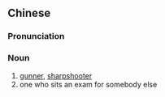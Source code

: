 {{also|枪手}}
==Chinese==
{{zh-forms|s=枪手}}

===Pronunciation===
{{zh-pron
|m=qiāngshǒu,tl=y
|c=coeng1 sau2
|mn=chhiuⁿ-chhiú
|cat=n
}}

===Noun===
{{zh-noun}}

# [[gunner]], [[sharpshooter]]
# one who sits an exam for somebody else